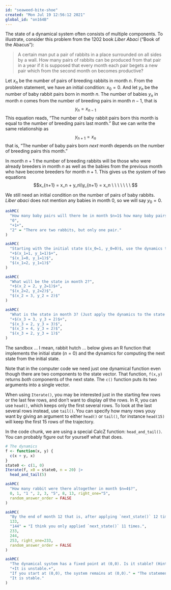 ```yaml
---
id: "seaweed-bite-shoe"
created: "Mon Jul 19 12:56:12 2021"
global_id: "on164B"
---
```


The state of a dynamical system often consists of multiple components. To illustrate, consider this problem from the 1202 book *Liber Abaci* ("Book of the Abacus"):

> A certain man put a pair of rabbits in a place surrounded on all sides by a wall. How many pairs of rabbits can be produced from that pair in a year if it is supposed that every month each pair begets a new pair which from the second month on becomes productive?

Let $x_n$ be the number of pairs of breeding rabbits in month $n$. From the problem statement, we have an initial condition: $x_0 = 0$.  And let $y_n$ be the number of baby rabbit pairs born in month $n$.  The number of babies $y_n$ in month $n$ comes from the number of breeding pairs in month $n-1$, that is
$$y_{n} = x_{n-1}$$
This equation reads, "The number of baby rabbit pairs born this month is equal to the number of breeding pairs last month." But we can write the same relationship as $$y_{n+1} = x_n$$ that is, "The number of baby pairs born *next* month depends on the number of breeding pairs this month."

In month $n+1$ the number of breeding rabbits will be those who were already breeders in month $n$ as well as the babies from the previous month who have become breeders for month $n+1$. This gives us the *system* of two equations $$x_{n+1} = x_n + y_n\\y_{n+1} = x_n \ \ \  \ \ \ \ $$ 

We still need an initial condition on the number of pairs of baby rabbits. *Liber abaci* does not mention any babies in month 0, so we will say $y_0 = 0$.


```r
askMC(
  "How many baby pairs will there be in month $n=1$ how many baby pairs will become breeders?",
  "0", 
  "+1+", 
  "2" = "There are two rabbits, but only one pair."
)
```

```r
askMC(
  "Starting with the initial state $(x_0=1, y_0=0)$, use the dynamics to find the state at month 1. What is that state?", 
  "+$(x_1=1, y_1=1)$+",
  "$(x_1=0, y_1=1)$",
  "$(x_1=2, y_1=1)$"
)
```

```r
askMC(
  "What will be the state in month 2?",
  "+$(x_2 = 2, y_2=1)$+",
  "$(x_2=2, y_2=2)$",
  "$(x_2 = 3, y_2 = 2)$"
)
```

```r
askMC(
  "What is the state in month 3? (Just apply the dynamics to the state in month2. It is a matter of arithmetic.)",
  "+$(x_3 = 3, y_3 = 2)$+",
  "$(x_3 = 2, y_3 = 3)$",
  "$(x_3 = 4, y_3 = 2)$",
  "$(x_3 = 2, y_3 = 1)$"
)
```

The sandbox ... I mean, rabbit hutch ... below gives an R function that implements the initial state ($n=0$) and the dynamics for computing the next state from the initial state. 

Note that in the computer code we need just one dynamical function even though there are two components to the state vector. That function, `f(x,y)` returns *both* components of the next state. The `c()` function puts its two arguments into a single vector. 

When using `Iterate()`, you may be interested just in the starting few rows or the last few rows, and don't want to display *all* the rows. In R, you can use `head()`, which keeps only the first several rows. To look at the last several rows instead, use `tail()`. You can specify how many rows youy want by giving an argument to either `head()` or `tail()`, for instance `head(15)` will keep the first 15 rows of the trajectory.

In the code chunk, we are using a special CalcZ function: `head_and_tail()`. You can probably figure out for yourself what that does.


```r
# The dynamics
f <- function(x, y) {
  c(x + y, x)
}
state0 <- c(1, 0)
Iterate(f, x0 = state0, n = 20) |> 
  head_and_tail(5)
```

```r
askMC(
  "How many rabbit were there altogether in month $n=4$?",
  0, 1, "1 ", 2, 3, "5", 8, 13, right_one="5",
  random_answer_order = FALSE
)
```

```r
askMC(
  "By the end of month 12 that is, after applying `next_state()` 12 times to the initial state, how many rabbits total will there be?",
  133,
  "144" = "I think you only applied `next_state()` 11 times.",
  233,
  244,
  253, right_one=233,
  random_answer_order = FALSE
)
```

```r
askMC(
  "The dynamical system has a fixed point at (0,0). Is it stable? (Hint: Use `Iterate()` starting near the fixed point. Or think about what happens if you are happily having 0 pairs of rabbits and then a friend gives you a pair.)",
  "+It is unstable.+",
  "If you start at (0,0), the system remains at (0,0)." = "The statement is true, but irrelevant. The question is about stability, which is about dynamics *near* (not *on*) the fixed point.",
  "It is stable."
)
```

